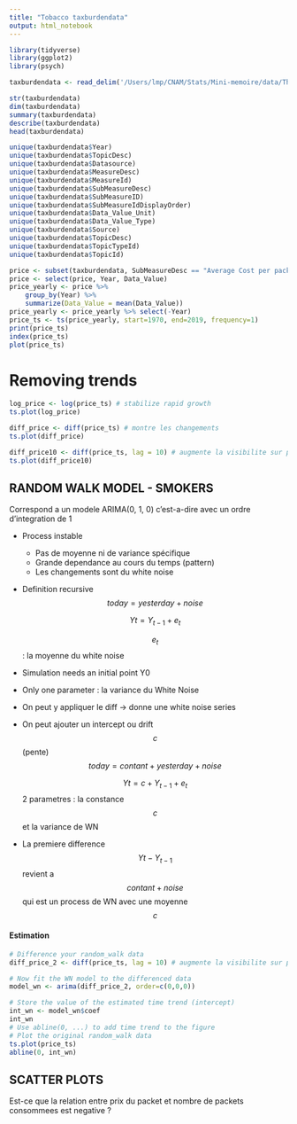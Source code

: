 ```yaml
---
title: "Tobacco taxburdendata"
output: html_notebook
---
```

```r
library(tidyverse)
library(ggplot2)
library(psych)

```

```r
taxburdendata <- read_delim('/Users/lmp/CNAM/Stats/Mini-memoire/data/The_Tax_Burden_on_Tobacco__1970-2019.csv', delim = ";")
```
```r
str(taxburdendata)
dim(taxburdendata)
summary(taxburdendata)
describe(taxburdendata)
head(taxburdendata)
```

```r
unique(taxburdendata$Year)
unique(taxburdendata$TopicDesc)
unique(taxburdendata$Datasource)
unique(taxburdendata$MeasureDesc)
unique(taxburdendata$MeasureId)
unique(taxburdendata$SubMeasureDesc)
unique(taxburdendata$SubMeasureID)
unique(taxburdendata$SubMeasureIdDisplayOrder)
unique(taxburdendata$Data_Value_Unit)
unique(taxburdendata$Data_Value_Type)
unique(taxburdendata$Source)
unique(taxburdendata$TopicDesc)
unique(taxburdendata$TopicTypeId)
unique(taxburdendata$TopicId)
```

```r
price <- subset(taxburdendata, SubMeasureDesc == "Average Cost per pack")
price <- select(price, Year, Data_Value)
price_yearly <- price %>%
    group_by(Year) %>% 
    summarize(Data_Value = mean(Data_Value))
price_yearly <- price_yearly %>% select(-Year)
price_ts <- ts(price_yearly, start=1970, end=2019, frequency=1)
print(price_ts)
index(price_ts)
plot(price_ts)
```

# Removing trends
```r
log_price <- log(price_ts) # stabilize rapid growth
ts.plot(log_price)

diff_price <- diff(price_ts) # montre les changements
ts.plot(diff_price)

diff_price10 <- diff(price_ts, lag = 10) # augmente la visibilite sur plus grande periode
ts.plot(diff_price10)
```
## RANDOM WALK MODEL - SMOKERS

Correspond a un modele ARIMA(0, 1, 0) c'est-a-dire avec un ordre d'integration de 1

- Process instable 
  - Pas de moyenne ni de variance spécifique
  - Grande dependance au cours du temps (pattern)
  - Les changements sont du white noise
  
- Definition recursive 
  $$today = yesterday + noise$$
  
  $$Y{t} = Y_{t-1} + e_{t}$$
  
  $$e_{t}$$ : la moyenne du white noise
  
- Simulation needs an initial point Y0
- Only one parameter : la variance du White Noise

- On peut y appliquer le diff -> donne une white noise series

- On peut ajouter un intercept ou drift $$c$$ (pente)
  $$today = contant + yesterday + noise$$

  $$Y{t} = c + Y_{t-1} + e_{t}$$
  2 parametres : la constance $$c$$ et la variance de WN
- La premiere difference $$Y{t} - Y_{t-1}$$ revient a $$contant + noise$$ qui est un process de WN avec une moyenne $$c$$

#### Estimation
```r
# Difference your random_walk data
diff_price_2 <- diff(price_ts, lag = 10) # augmente la visibilite sur plus grande periode

# Now fit the WN model to the differenced data
model_wn <- arima(diff_price_2, order=c(0,0,0))

# Store the value of the estimated time trend (intercept)
int_wn <- model_wn$coef
int_wn
# Use abline(0, ...) to add time trend to the figure
# Plot the original random_walk data
ts.plot(price_ts)
abline(0, int_wn)

```
## SCATTER PLOTS

Est-ce que la relation entre prix du packet et nombre de packets consommees est negative ?


